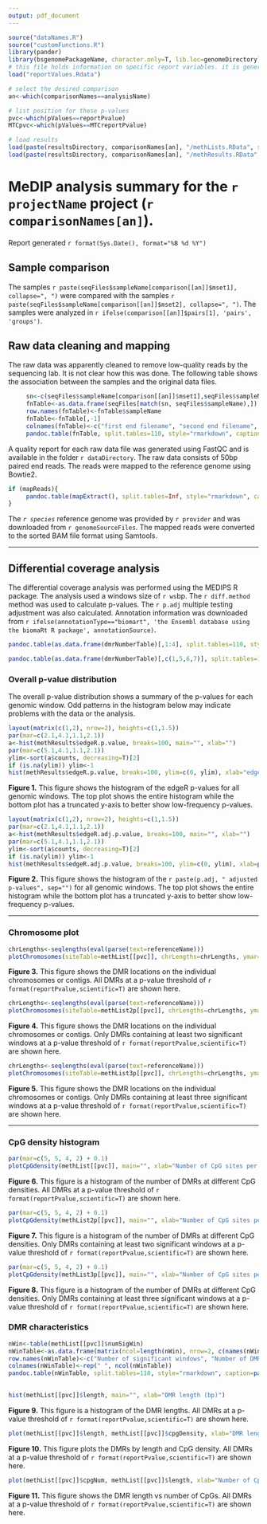 ```yaml
---
output: pdf_document
---
```


<!-- Created by Daniel Beck on 7/9/2015 -->
<!-- Modified: -->
<!--      7/10/2015 Continued development -->
<!--      8/7/2015 Modified for automatic report generation -->

```r
source("dataNames.R")
source("customFunctions.R")
library(pander)
library(bsgenomePackageName, character.only=T, lib.loc=genomeDirectory)
# this file holds information on specific report variables. it is generated by generateReports.R
load("reportValues.Rdata")

# select the desired comparison
an<-which(comparisonNames==analysisName)

# list position for these p-values
pvc<-which(pValues==reportPvalue)
MTCpvc<-which(pValues==MTCreportPvalue)

# load results
load(paste(resultsDirectory, comparisonNames[an], "/methLists.RData", sep=""))
load(paste(resultsDirectory, comparisonNames[an], "/methResults.RData", sep=""))


```

# MeDIP analysis summary for the `r projectName` project (`r comparisonNames[an]`).
Report generated `r format(Sys.Date(), format="%B %d %Y")`

## Sample comparison
The samples `r paste(seqFiles$sampleName[comparison[[an]]$mset1], collapse=", ")` were compared with the samples `r paste(seqFiles$sampleName[comparison[[an]]$mset2], collapse=", ")`. The samples were analyzed in `r ifelse(comparison[[an]]$pairs[1], 'pairs', 'groups')`.

## Raw data cleaning and mapping
The raw data was apparently cleaned to remove low-quality reads by the sequencing lab. It is not clear how this was done. The following table shows the association between the samples and the original data files.

```r
     sn<-c(seqFiles$sampleName[comparison[[an]]$mset1],seqFiles$sampleName[comparison[[an]]$mset2])
     fnTable<-as.data.frame(seqFiles[match(sn, seqFiles$sampleName),])
     row.names(fnTable)<-fnTable$sampleName
     fnTable<-fnTable[,-1]
     colnames(fnTable)<-c("first end filename", "second end filename", "sample type")
     pandoc.table(fnTable, split.tables=110, style="rmarkdown", caption="This table shows the association between the samples and the raw data files.")
```

A quality report for each raw data file was generated using FastQC and is available in the folder `r dataDirectory`. The raw data consists of 50bp paired end reads. The reads were mapped to the reference genome using Bowtie2.

```r
if (mapReads){
     pandoc.table(mapExtract(), split.tables=Inf, style="rmarkdown", caption='This table shows the number of reads present for each sample and the overall alignment rate calculated by bowtie2.')
}
```

The *`r species`* reference genome was provided by `r provider` and was downloaded from `r genomeSourceFiles`. The mapped reads were converted to the sorted BAM file format using Samtools.

******

## Differential coverage analysis
The differential coverage analysis was performed using the MEDIPS R package. The analysis used a windows size of `r ws`bp. The `r diff.method` method was used to calculate p-values. The `r p.adj` multiple testing adjustment was also calculated. Annotation information was downloaded from `r ifelse(annotationType=="biomart", 'the Ensembl database using the biomaRt R package', annotationSource)`.

```r

pandoc.table(as.data.frame(dmrNumberTable)[,1:4], split.tables=110, style="rmarkdown", caption="This table shows the number of DMRs found using different p-value cutoff thresholds. The allWindow column shows all DMRs. The twoWindow column shows the number of DMRs containing at least two significant windows. The threeWindow column shows the number of DMRs containing at least three significant windows.")

pandoc.table(as.data.frame(dmrNumberTable)[,c(1,5,6,7)], split.tables=110, style="rmarkdown", caption="This table shows the number of DMRs found using different multiple testing corrected p-value cutoff thresholds. The MTCallWindow column shows all DMRs. The MTCtwoWindow column shows the number of DMRs containing at least two significant windows. The MTCthreeWindow column shows the number of DMRs containing at least three significant windows.")

```

### Overall p-value distribution
The overall p-value distribution shows a summary of the p-values for each genomic window. Odd patterns in the histogram below may indicate problems with the data or the analysis.

```r
layout(matrix(c(1,2), nrow=2), heights=c(1,1.5))
par(mar=c(2.1,4.1,1.1,2.1))
a<-hist(methResults$edgeR.p.value, breaks=100, main="", xlab="")
par(mar=c(5.1,4.1,1.1,2.1))
ylim<-sort(a$counts, decreasing=T)[2]
if (is.na(ylim)) ylim<-1
hist(methResults$edgeR.p.value, breaks=100, ylim=c(0, ylim), xlab="edgeR p-value", main="")
```

**Figure 1.** This figure shows the histogram of the edgeR p-values for all genomic windows. The top plot shows the entire histogram while the bottom plot has a truncated y-axis to better show low-frequency p-values.

```r
layout(matrix(c(1,2), nrow=2), heights=c(1,1.5))
par(mar=c(2.1,4.1,1.1,2.1))
a<-hist(methResults$edgeR.adj.p.value, breaks=100, main="", xlab="")
par(mar=c(5.1,4.1,1.1,2.1))
ylim<-sort(a$counts, decreasing=T)[2]
if (is.na(ylim)) ylim<-1
hist(methResults$edgeR.adj.p.value, breaks=100, ylim=c(0, ylim), xlab=paste(p.adj, " adjusted p-value", sep=""), main="")
```

**Figure 2.** This figure shows the histogram of the `r paste(p.adj, " adjusted p-values", sep="")` for all genomic windows. The top plot shows the entire histogram while the bottom plot has a truncated y-axis to better show low-frequency p-values.

******

### Chromosome plot

```r
chrLengths<-seqlengths(eval(parse(text=referenceName)))
plotChromosomes(siteTable=methList[[pvc]], chrLengths=chrLengths, ymar=5)
```

**Figure 3.** This figure shows the DMR locations on the individual chromosomes or contigs. All DMRs at a p-value threshold of `r format(reportPvalue,scientific=T)` are shown here.

```r
chrLengths<-seqlengths(eval(parse(text=referenceName)))
plotChromosomes(siteTable=methList2p[[pvc]], chrLengths=chrLengths, ymar=5)
```

**Figure 4.** This figure shows the DMR locations on the individual chromosomes or contigs. Only DMRs containing at least two significant windows at a p-value threshold of `r format(reportPvalue,scientific=T)` are shown here.

```r
chrLengths<-seqlengths(eval(parse(text=referenceName)))
plotChromosomes(siteTable=methList3p[[pvc]], chrLengths=chrLengths, ymar=5)
```

**Figure 5.** This figure shows the DMR locations on the individual chromosomes or contigs. Only DMRs containing at least three significant windows at a p-value threshold of `r format(reportPvalue,scientific=T)` are shown here.

******

### CpG density histogram

```r
par(mar=c(5, 5, 4, 2) + 0.1)
plotCpGdensity(methList[[pvc]], main="", xlab="Number of CpG sites per 100bp", ylab="Number of differential DNA \n methylation regions")
```

**Figure 6.** This figure is a histogram of the number of DMRs at different CpG densities. All DMRs at a p-value threshold of `r format(reportPvalue,scientific=T)` are shown here.

```r
par(mar=c(5, 5, 4, 2) + 0.1)
plotCpGdensity(methList2p[[pvc]], main="", xlab="Number of CpG sites per 100bp", ylab="Number of differential DNA \n methylation regions")
```

**Figure 7.** This figure is a histogram of the number of DMRs at different CpG densities. Only DMRs containing at least two significant windows at a p-value threshold of `r format(reportPvalue,scientific=T)` are shown here.


```r
par(mar=c(5, 5, 4, 2) + 0.1)
plotCpGdensity(methList3p[[pvc]], main="", xlab="Number of CpG sites per 100bp", ylab="Number of differential DNA \n methylation regions")
```

**Figure 8.** This figure is a histogram of the number of DMRs at different CpG densities. Only DMRs containing at least three significant windows at a p-value threshold of `r format(reportPvalue,scientific=T)` are shown here.

### DMR characteristics


```r

nWin<-table(methList[[pvc]]$numSigWin)
nWinTable<-as.data.frame(matrix(ncol=length(nWin), nrow=2, c(names(nWin), nWin), byrow=T))
row.names(nWinTable)<-c("Number of significant windows", "Number of DMR")
colnames(nWinTable)<-rep(" ", ncol(nWinTable))
pandoc.table(nWinTable, split.tables=110, style="rmarkdown", caption=paste("This table shows the number of DMR with each specific number of significant windows at a p-value threshold of ", reportPvalue, sep=""))
             
```


```r
hist(methList[[pvc]]$length, main="", xlab="DMR length (bp)")
```

**Figure 9.** This figure is a histogram of the DMR lengths. All DMRs at a p-value threshold of `r format(reportPvalue,scientific=T)` are shown here.

```r
plot(methList[[pvc]]$length, methList[[pvc]]$cpgDensity, xlab="DMR length (bp)", ylab="CpG per 100 bp")
```

**Figure 10.** This figure plots the DMRs by length and CpG density. All DMRs at a p-value threshold of `r format(reportPvalue,scientific=T)` are shown here.


```r
plot(methList[[pvc]]$cpgNum, methList[[pvc]]$length, xlab="Number of CpGs", ylab="DMR length (bp)")
```

**Figure 11.** This figure shows the DMR length vs number of CpGs. All DMRs at a p-value threshold of `r format(reportPvalue,scientific=T)` are shown here.



